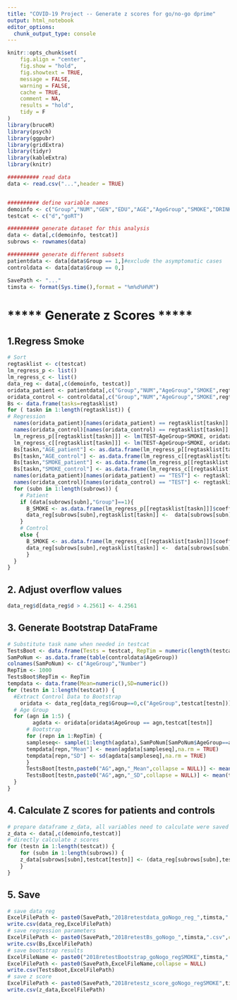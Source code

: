 ```yaml
---
title: "COVID-19 Project -- Generate z scores for go/no-go dprime"
output: html_notebook
editor_options: 
  chunk_output_type: console
---
```



```r
knitr::opts_chunk$set(
	fig.align = "center",
	fig.show = "hold",
	fig.showtext = TRUE,
	message = FALSE,
	warning = FALSE,
	cache = TRUE,
	comment = NA,
	results = "hold",
	tidy = F
)
library(bruceR)
library(psych)
library(ggpubr)
library(gridExtra)
library(tidyr)
library(kableExtra)
library(knitr)

########## read data
data <- read.csv("...",header = TRUE)


########## define variable names
demoinfo <- c("Group","NUM","GEN","EDU","AGE","AgeGroup","SMOKE","DRINK","reCAT","RTDATE","reRT")
testcat <- c("d","goRT")

########## generate dataset for this analysis
data <- data[,c(demoinfo, testcat)]
subrows <- rownames(data)

########## generate different subsets
patientdata <- data[data$Group == 1,]#exclude the asymptomatic cases
controldata <- data[data$Group == 0,]

SavePath <- "..."
timsta <- format(Sys.time(),format = "%m%d%H%M")


```
# ***** Generate z Scores *****
## 1.Regress Smoke 
```r
# Sort
regtasklist <- c(testcat)
lm_regress_p <- list()
lm_regress_c <- list()
data_reg <- data[,c(demoinfo, testcat)]
oridata_patient <- patientdata[,c("Group","NUM","AgeGroup","SMOKE",regtasklist)] 
oridata_control <- controldata[,c("Group","NUM","AgeGroup","SMOKE",regtasklist)]
Bs <- data.frame(tasks=regtasklist)
for ( taskn in 1:length(regtasklist)) {
# Regression
  names(oridata_patient)[names(oridata_patient) == regtasklist[taskn]] <- "TEST"
  names(oridata_control)[names(oridata_control) == regtasklist[taskn]] <- "TEST"
  lm_regress_p[[regtasklist[taskn]]] <- lm(TEST~AgeGroup+SMOKE, oridata_patient)
  lm_regress_c[[regtasklist[taskn]]] <- lm(TEST~AgeGroup+SMOKE, oridata_control)
  Bs[taskn,"AGE_patient"] <- as.data.frame(lm_regress_p[[regtasklist[taskn]]]$coefficients)["AgeGroup",1]
  Bs[taskn,"AGE_control"] <- as.data.frame(lm_regress_c[[regtasklist[taskn]]]$coefficients)["AgeGroup",1] 
  Bs[taskn,"SMOKE_patient"] <- as.data.frame(lm_regress_p[[regtasklist[taskn]]]$coefficients)["SMOKE",1]
  Bs[taskn,"SMOKE_control"] <- as.data.frame(lm_regress_c[[regtasklist[taskn]]]$coefficients)["SMOKE",1] 
  names(oridata_patient)[names(oridata_patient) == "TEST"] <- regtasklist[taskn]
  names(oridata_control)[names(oridata_control) == "TEST"] <- regtasklist[taskn]
  for (subn in 1:length(subrows)) {
    # Patient
    if (data[subrows[subn],"Group"]==1){
      B_SMOKE <- as.data.frame(lm_regress_p[[regtasklist[taskn]]]$coefficients)["SMOKE",1]
      data_reg[subrows[subn],regtasklist[taskn]] <-  data[subrows[subn],regtasklist[taskn]] - B_SMOKE * (data[subrows[subn],"SMOKE"] - 0)
    }
    # Control
    else {
      B_SMOKE <- as.data.frame(lm_regress_c[[regtasklist[taskn]]]$coefficients)["SMOKE",1]
      data_reg[subrows[subn],regtasklist[taskn]] <-  data[subrows[subn],regtasklist[taskn]] - B_SMOKE * (data[subrows[subn],"SMOKE"] - 0)
      }
  }  
}
```
## 2. Adjust overflow values
```r
data_reg$d[data_reg$d > 4.2561] <- 4.2561
```
## 3. Generate Bootstrap DataFrame
```r
# Substitute task name when needed in testcat
TestsBoot <- data.frame(Tests = testcat, RepTim = numeric(length(testcat)), AG1_Mean = numeric(length(testcat)), AG1_SD = numeric(length(testcat)), AG2_Mean = numeric(length(testcat)), AG2_SD = numeric(length(testcat)), AG3_Mean = numeric(length(testcat)), AG3_SD = numeric(length(testcat)), AG4_Mean = numeric(length(testcat)), AG4_SD = numeric(length(testcat)), AG5_Mean = numeric(length(testcat)), AG5_SD = numeric(length(testcat)))#AG stands for age group
SamPoNum <- as.data.frame(table(controldata$AgeGroup))
colnames(SamPoNum) <- c("AgeGroup","Number")
RepTim <- 1000
TestsBoot$RepTim <- RepTim
tempdata <- data.frame(Mean=numeric(),SD=numeric())
for (testn in 1:length(testcat)) {
  #Extract Control Data to Bootstrap
    oridata <- data_reg[data_reg$Group==0,c("AgeGroup",testcat[testn])]
  # Age Group
  for (agn in 1:5) {
        agdata <- oridata[oridata$AgeGroup == agn,testcat[testn]]
      # Bootstrap
      for (repn in 1:RepTim) {
      sampleseq<- sample(1:length(agdata),SamPoNum[SamPoNum$AgeGroup==agn,"Number"],replace = TRUE)
      tempdata[repn,"Mean"] <- mean(agdata[sampleseq],na.rm = TRUE)
      tempdata[repn,"SD"] <- sd(agdata[sampleseq],na.rm = TRUE)
      }
      TestsBoot[testn,paste0("AG",agn,"_Mean",collapse = NULL)] <- mean(tempdata$Mean,na.rm = TRUE)
      TestsBoot[testn,paste0("AG",agn,"_SD",collapse = NULL)] <- mean(tempdata$SD,na.rm = TRUE)
  }
}
```
## 4. Calculate Z scores for patients and controls
```r
# prepare dataframe z_data, all variables need to calculate were saved to z_data
z_data <- data[,c(demoinfo,testcat)]
# directly calculate z scores 
for (testn in 1:length(testcat)) {
    for (subn in 1:length(subrows)) {
    z_data[subrows[subn],testcat[testn]] <- (data_reg[subrows[subn],testcat[testn]]-TestsBoot[TestsBoot$Tests==testcat[testn],paste0("AG", data_reg[subrows[subn],"AgeGroup"], "_Mean", collapse = NULL)])/TestsBoot[TestsBoot$Tests==testcat[testn],paste0("AG", data_reg[subrows[subn],"AgeGroup"], "_SD", collapse = NULL)]
    }
}
```

## 5. Save
```r
# save data_reg
ExcelFilePath <- paste0(SavePath,"2018retestdata_goNogo_reg_",timsta,".csv",collapse = NULL)
write.csv(data_reg,ExcelFilePath)
# save regression parameters
ExcelFilePath <- paste0(SavePath,"2018retestBs_goNogo_",timsta,".csv",collapse = NULL)
write.csv(Bs,ExcelFilePath)
# save bootstrap results
ExcelFileName <- paste0("2018retestBootstrap_goNogo_regSMOKE",timsta,".csv", collapse = NULL)
ExcelFilePath <- paste0(SavePath,ExcelFileName,collapse = NULL)
write.csv(TestsBoot,ExcelFilePath)
# save z score
ExcelFilePath <- paste0(SavePath,"2018retestz_score_goNogo_regSMOKE",timsta,".csv",collapse = NULL)
write.csv(z_data,ExcelFilePath)
```





